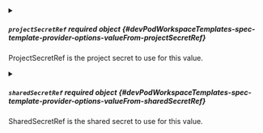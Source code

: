


<details className="config-field" data-expandable="true">
<summary>

##### `projectSecretRef` <span className="config-field-required" data-required="false">required</span> <span className="config-field-type">object</span> <span className="config-field-default"></span> <span className="config-field-enum"></span> {#devPodWorkspaceTemplates-spec-template-provider-options-valueFrom-projectSecretRef}

ProjectSecretRef is the project secret to use for this value.

</summary>

<PartialProjectSecretRefreference />


</details>



<details className="config-field" data-expandable="true">
<summary>

##### `sharedSecretRef` <span className="config-field-required" data-required="false">required</span> <span className="config-field-type">object</span> <span className="config-field-default"></span> <span className="config-field-enum"></span> {#devPodWorkspaceTemplates-spec-template-provider-options-valueFrom-sharedSecretRef}

SharedSecretRef is the shared secret to use for this value.

</summary>

<PartialSharedSecretRefreference />


</details>

